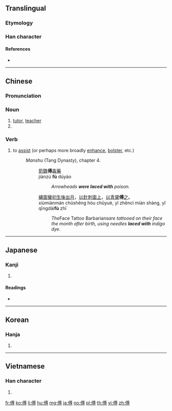 ==Translingual==

===Etymology===
{{Han compound|人|尃|c1=s|c2=p|t1=man|ls=psc}}

===Han character===
{{Han char|rn=9|rad=人|as=10|sn=12|four=23242|canj=OIBI|ids=⿰亻尃}}

====References====
* {{Han ref|kx=0112.190|dkj=00939|dj=0240.050|hdz=10201.050|uh=5085|ud=20613|bh=B3C5|bd=46021}}

----

==Chinese==
{{zh-forms}}

===Pronunciation===
{{zh-pron
|m=fù
|c=fu6
|mn=pò͘/hū/hù/poh
|mn_note=pò͘ - vernacular, hū, hù - literary; poh - dialectal
|mc=y
|oc=y
|ma=
|cat=n,v,pn
}}

===Noun===
{{zh-noun}}
# [[tutor]], [[teacher]]
# {{surname|lang=zh}}

===Verb===
{{zh-verb}}
# to [[assist]] (or perhaps more broadly [[enhance]], [[bolster]], etc.)
#:''Manshu'' (Tang Dynasty), chapter 4.
#::[[箭]][[鏃]]'''傅'''[[毒藥]]
#::jiàn​zú​ '''fù''' dú​yào​​
#:::''Arrowheads '''were laced with''' poison.''
#::[[繡]][[面]][[蠻]][[初]][[生]][[後]][[出]][[月]]，[[以]][[針]][[刺]][[面]][[上]]，[[以]][[青]][[黛]]'''傅'''[[之]]。
#::xiù​miàn​mán​ chū​shēng​ hòu​ chū​yuè​, yǐ​ zhēn​cì​ miàn​ shàng​, yǐ​ qīng​dài​ '''fù​''' zhī​
#:::''The ''Face Tattoo Barbarians'' are tattooed on their face the month after birth, using needles '''laced with''' indigo dye.''
----

==Japanese==

===Kanji===
{{ja-kanji|grade=|rs=人10}}

# {{defn|lang=ja|sort=人10}}

====Readings====
* {{ja-readings|on=[[ふ]] (fu)|kun=[[もり]] (mori), [[つく]] (tsuku), [[かしずく]] (kashizuku)}}

----

==Korean==

===Hanja===
{{ko-hanja|hangeul=부|rv=bu|mr=pu}}

# {{defn|lang=ko|sort=人10}}

----

==Vietnamese==

===Han character===
{{vi-hantu|[[phó]]|rs=人10}}

# {{defn|lang=vi|sort=人10}}

[[fr:傅]]
[[ko:傅]]
[[li:傅]]
[[hu:傅]]
[[mg:傅]]
[[ja:傅]]
[[no:傅]]
[[pl:傅]]
[[th:傅]]
[[vi:傅]]
[[zh:傅]]